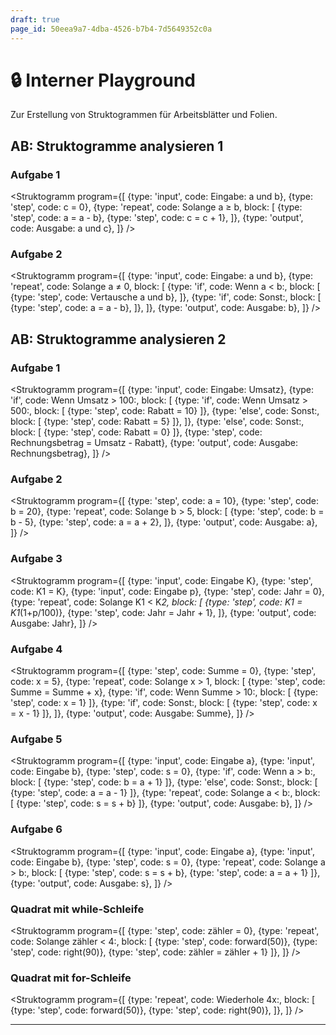 ```yaml
---
draft: true
page_id: 50eea9a7-4dba-4526-b7b4-7d5649352c0a
---
```



# 🔒 Interner Playground
Zur Erstellung von Struktogrammen für Arbeitsblätter und Folien.

## AB: Struktogramme analysieren 1
### Aufgabe 1
<Struktogramm program={[
  {type: 'input', code: <span>Eingabe: <span className="var">a</span> und <span className="var">b</span></span>},
  {type: 'step', code: <span><span className="var">c</span> = 0</span>},
  {type: 'repeat', code: <span>Solange <span className="var">a</span> ≥ <span className="var">b</span></span>, block: [
      {type: 'step', code: <span><span className="var">a</span> = <span className="var">a</span> - <span className="var">b</span></span>},
      {type: 'step', code: <span><span className="var">c</span> = <span className="var">c</span> + 1</span>},
    ]},
  {type: 'output', code: <span>Ausgabe: <span className="var">a</span> und <span className="var">c</span></span>},
]} />

### Aufgabe 2
<Struktogramm program={[
  {type: 'input', code: <span>Eingabe: <span className="var">a</span> und <span className="var">b</span></span>},
  {type: 'repeat', code: <span>Solange <span className="var">a</span> ≠ 0</span>, block: [
      {type: 'if', code: <span>Wenn <span className="var">a</span> &lt; <span className="var">b</span>:</span>, block: [
          {type: 'step', code: <span>Vertausche <span className="var">a</span> und <span className="var">b</span></span>},
        ]},
      {type: 'if', code: <span>Sonst:</span>, block: [
          {type: 'step', code: <span><span className="var">a</span> = <span className="var">a</span> - <span className="var">b</span></span>},
        ]},
    ]},
  {type: 'output', code: <span>Ausgabe: <span className="var">b</span></span>},
]} />

## AB: Struktogramme analysieren 2
### Aufgabe 1
<Struktogramm program={[
  {type: 'input', code: <span>Eingabe: <span className="var">Umsatz</span></span>},
  {type: 'if', code: <span>Wenn <span className="var">Umsatz</span> &gt; 100:</span>, block: [
      {type: 'if', code: <span>Wenn <span className="var">Umsatz</span> &gt; 500:</span>, block: [
          {type: 'step', code: <span><span className="var">Rabatt</span> = 10</span>}
        ]},
      {type: 'else', code: <span>Sonst:</span>, block: [
          {type: 'step', code: <span><span className="var">Rabatt</span> = 5</span>}
        ]},
    ]},
  {type: 'else', code: <span>Sonst:</span>, block: [
      {type: 'step', code: <span><span className="var">Rabatt</span> = 0</span>}
    ]},
  {type: 'step', code: <span><span className="var">Rechnungsbetrag</span> = <span className="var">Umsatz</span> -  <span className="var">Rabatt</span></span>},
  {type: 'output', code: <span>Ausgabe: <span className="var">Rechnungsbetrag</span></span>},
]} />

### Aufgabe 2
<Struktogramm program={[
  {type: 'step', code: <span><span className="var">a</span> = 10</span>},
  {type: 'step', code: <span><span className="var">b</span> = 20</span>},
  {type: 'repeat', code: <span>Solange <span className="var">b</span> &gt; 5</span>, block: [
      {type: 'step', code: <span><span className="var">b</span> = <span className="var">b</span> - 5</span>},
      {type: 'step', code: <span><span className="var">a</span> = <span className="var">a</span> + 2</span>},
    ]},
  {type: 'output', code: <span>Ausgabe: <span className="var">a</span></span>},
]} />

### Aufgabe 3
<Struktogramm program={[
  {type: 'input', code: <span>Eingabe <span className="var">K</span></span>},
  {type: 'step', code: <span><span className="var">K1</span> = K</span>},
  {type: 'input', code: <span>Eingabe <span className="var">p</span></span>},
  {type: 'step', code: <span><span className="var">Jahr</span> = 0</span>},
  {type: 'repeat', code: <span>Solange <span className="var">K1</span> &lt; <span className="var">K</span>*2</span>, block: [
      {type: 'step', code: <span><span className="var">K1</span> = <span className="var">K1</span>*(1+<span className="var">p</span>/100)</span>},
      {type: 'step', code: <span><span className="var">Jahr</span> = <span className="var">Jahr</span> + 1</span>},
    ]},
  {type: 'output', code: <span>Ausgabe: <span className="var">Jahr</span></span>},
]} />

### Aufgabe 4
<Struktogramm program={[
  {type: 'step', code: <span><span className="var">Summe</span> = 0</span>},
  {type: 'step', code: <span><span className="var">x</span> = 5</span>},
  {type: 'repeat', code: <span>Solange <span className="var">x</span> &gt; 1</span>, block: [
      {type: 'step', code: <span><span className="var">Summe</span> = <span className="var">Summe</span> + <span className="var">x</span></span>},
      {type: 'if', code: <span>Wenn <span className="var">Summe</span> &gt; 10:</span>, block: [
          {type: 'step', code: <span><span className="var">x</span> = 1</span>}
        ]},
      {type: 'if', code: <span>Sonst:</span>, block: [
          {type: 'step', code: <span><span className="var">x</span> = <span className="var">x</span> - 1</span>}
        ]},
    ]},
  {type: 'output', code: <span>Ausgabe: <span className="var">Summe</span></span>},
]} />

### Aufgabe 5
<Struktogramm program={[
  {type: 'input', code: <span>Eingabe <span className="var">a</span></span>},
  {type: 'input', code: <span>Eingabe <span className="var">b</span></span>},
  {type: 'step', code: <span><span className="var">s</span> = 0</span>},
  {type: 'if', code: <span>Wenn <span className="var">a</span> &gt; <span className="var">b</span>:</span>, block: [
      {type: 'step', code: <span><span className="var">b</span> = <span className="var">a</span> + 1</span>}
    ]},
  {type: 'else', code: <span>Sonst:</span>, block: [
      {type: 'step', code: <span><span className="var">a</span> = <span className="var">a</span> - 1</span>}
    ]},
  {type: 'repeat', code: <span>Solange <span className="var">a</span> &lt; <span className="var">b</span>:</span>, block: [
      {type: 'step', code: <span><span className="var">s</span> = <span className="var">s</span> + <span className="var">b</span></span>}
    ]},
  {type: 'output', code: <span>Ausgabe: <span className="var">b</span></span>},
]} />

### Aufgabe 6
<Struktogramm program={[
  {type: 'input', code: <span>Eingabe <span className="var">a</span></span>},
  {type: 'input', code: <span>Eingabe <span className="var">b</span></span>},
  {type: 'step', code: <span><span className="var">s</span> = 0</span>},
  {type: 'repeat', code: <span>Solange <span className="var">a</span> &gt; <span className="var">b</span>:</span>, block: [
      {type: 'step', code: <span><span className="var">s</span> = <span className="var">s</span> + <span className="var">b</span></span>},
      {type: 'step', code: <span><span className="var">a</span> = <span className="var">a</span> + 1</span>}
    ]},
  {type: 'output', code: <span>Ausgabe: <span className="var">s</span></span>},
]} />

### Quadrat mit while-Schleife
<Struktogramm program={[
  {type: 'step', code: <span><span className="var">zähler</span> = 0</span>},
  {type: 'repeat', code: <span>Solange <span className="var">zähler</span> &lt; 4:</span>, block: [
      {type: 'step', code: <span>forward(50)</span>},
      {type: 'step', code: <span>right(90)</span>},
      {type: 'step', code: <span><span className="var">zähler</span> = <span className="var">zähler</span> + 1</span>}
    ]},
]} />

### Quadrat mit for-Schleife
<Struktogramm program={[
  {type: 'repeat', code: <span>Wiederhole 4x:</span>, block: [
      {type: 'step', code: <span>forward(50)</span>},
      {type: 'step', code: <span>right(90)</span>},
    ]},
]} />

---
